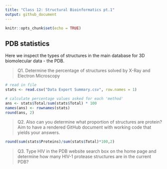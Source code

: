 ```yaml
---
title: "Class 12: Structural Bioinformatics pt.1"
output: github_document
---
```


```r
knitr::opts_chunk$set(echo = TRUE)
```

## PDB statistics

Here we inspect the types of structures in the main database for 3D biomolecular data - the PDB.

> Q1. Determine the percentage of structures solved by X-Ray and Electron Microscopy

```r
# read in file
stats <- read.csv("Data Export Summary.csv", row.names = 1)

# calculate percentage values asked for each 'method'
ans <- stats$Total/sum(stats$Total) * 100
names(ans) <- rownames(stats)
round(ans, 2)
```


> Q2. Also can you determine what proportion of structures are protein? Aim to have a rendered GitHub document with working code that yields your answers.

```r
round(sum(stats$Proteins)/sum(stats$Total)*100,2)
```


> Q3. Type HIV in the PDB website search box on the home page and determine how many HIV-1 protease structures are in the current PDB?
